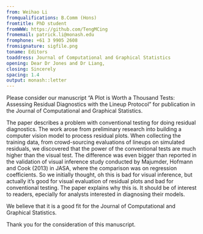 ```yaml
---
from: Weihao Li
fromqualifications: B.Comm (Hons)
fromtitle: PhD student
fromWWW: https://github.com/TengMCing
fromemail: patrick.li@monash.edu
fromphone: +61 3 9905 2608
fromsignature: sigfile.png
toname: Editors
toaddress: Journal of Computational and Graphical Statistics
opening: Dear Dr Jones and Dr Liang,
closing: Sincerely
spacing: 1.4
output: monash::letter
---
```


\bigskip
Please consider our manuscript "A Plot is Worth a Thousand Tests: Assessing Residual Diagnostics with the Lineup Protocol" for publication in the Journal of Computational and Graphical Statistics.
\bigskip

The paper describes a problem with conventional testing for doing residual diagnostics. The work arose from preliminary research into building a computer vision model to process residual plots. When collecting the training data, from crowd-sourcing evaluations of lineups on simulated residuals, we discovered that the power of the conventional tests are much higher than the visual test. The difference was even bigger than reported in the validation of visual inference study conducted by Majumder, Hofmann and Cook (2013) in JASA, where the comparison was on regression coefficients. So we initially thought, oh this is bad for visual inference, but actually it's good for visual evaluation of residual plots and bad for conventional testing. The paper explains why this is. It should be of interest to readers, epecially for analysts interested in diagnosing their models.  

\bigskip
We believe that it is a good fit for the Journal of Computational and Graphical Statistics. 

\bigskip
Thank you for the consideration of this manuscript.

